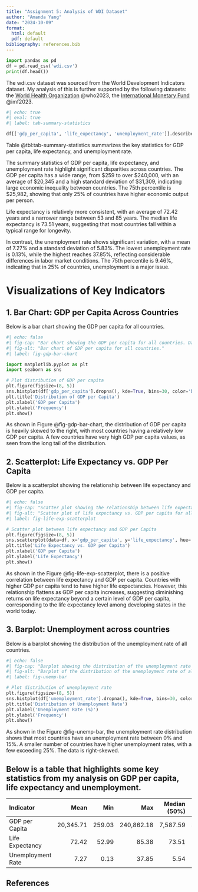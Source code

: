 ```yaml
---
title: "Assignment 5: Analysis of WDI Dataset"
author: "Amanda Yang"
date: "2024-10-09"
format:
  html: default
  pdf: default
bibliography: references.bib
---
```


```python
import pandas as pd
df = pd.read_csv('wdi.csv')
print(df.head())
```

The wdi.csv dataset was sourced from the World Development Indicators dataset. My analysis of this is further supported by the following datasets: the [World Health Organization](https://www.who.int/data/gho/data/themes/mortality-and-global-health-estimates/ghe-life-expectancy-and-healthy-life-expectancy) @who2023, the [International Monetary Fund](https://www.imf.org/external/datamapper/LUR@WEO/OEMDC/ADVEC/WEOWORLD) @imf2023.

```python
#| echo: true
#| eval: true
#| label: tab-summary-statistics

df[['gdp_per_capita', 'life_expectancy', 'unemployment_rate']].describe()
```

Table @tbl:tab-summary-statistics summarizes the key statistics for GDP per capita, life expectancy, and unemployment rate.

The summary statistics of GDP per capita, life expectancy, and unemployment rate highlight significant disparities across countries. The GDP per capita has a wide range, from $259 to over $240,000, with an average of $20,345 and a high standard deviation of $31,309, indicating large economic inequality between countries. The 75th percentile is $25,982, showing that only 25% of countries have higher economic output per person.

Life expectancy is relatively more consistent, with an average of 72.42 years and a narrower range between 53 and 85 years. The median life expectancy is 73.51 years, suggesting that most countries fall within a typical range for longevity.

In contrast, the unemployment rate shows significant variation, with a mean of 7.27% and a standard deviation of 5.83%. The lowest unemployment rate is 0.13%, while the highest reaches 37.85%, reflecting considerable differences in labor market conditions. The 75th percentile is 9.46%, indicating that in 25% of countries, unemployment is a major issue.

# Visualizations of Key Indicators

## 1. Bar Chart: GDP per Capita Across Countries

Below is a bar chart showing the GDP per capita for all countries.

```python
#| echo: false
#| fig-cap: "Bar chart showing the GDP per capita for all countries. Data from WDI."
#| fig-alt: "Bar chart of GDP per capita for all countries."
#| label: fig-gdp-bar-chart

import matplotlib.pyplot as plt
import seaborn as sns

# Plot distribution of GDP per capita
plt.figure(figsize=(8, 5))
sns.histplot(df['gdp_per_capita'].dropna(), kde=True, bins=30, color='blue')
plt.title('Distribution of GDP per Capita')
plt.xlabel('GDP per Capita')
plt.ylabel('Frequency')
plt.show()
```

As shown in Figure @fig-gdp-bar-chart, the distribution of GDP per capita is heavily skewed to the right, with most countries having a relatively low GDP per capita. A few countries have very high GDP per capita values, as seen from the long tail of the distribution.

## 2. Scatterplot: Life Expectancy vs. GDP Per Capita

Below is a scatterplot showing the relationship between life expectancy and GDP per capita.

```python
#| echo: false
#| fig-cap: "Scatter plot showing the relationship between life expectancy and GDP per capita. Data from WDI."
#| fig-alt: "Scatter plot of life expectancy vs. GDP per capita for all countries."
#| label: fig-life-exp-scatterplot

# Scatter plot between life expectancy and GDP per Capita
plt.figure(figsize=(8, 5))
sns.scatterplot(data=df, x='gdp_per_capita', y='life_expectancy', hue='country', legend=False)
plt.title('Life Expectancy vs. GDP per Capita')
plt.xlabel('GDP per Capita')
plt.ylabel('Life Expectancy')
plt.show()
```

As shown in the Figure @fig-life-exp-scatterplot, there is a positive correlation between life expectancy and GDP per capita. Countries with higher GDP per capita tend to have higher life expectancies. However, this relationship flattens as GDP per capita increases, suggesting diminishing returns on life expectancy beyond a certain level of GDP per capita, corresponding to the life expectancy level among developing states in the world today.

## 3. Barplot: Unemployment across countries

Below is a barplot showing the distribution of the unemployment rate of all countries.

```python
#| echo: false
#| fig-cap: "Barplot showing the distribution of the unemployment rate of all countries. Data from WDI."
#| fig-alt: "Barplot of the distribution of the unemployment rate of all countries."
#| label: fig-unemp-bar

# Plot distribution of unemployment rate
plt.figure(figsize=(8, 5))
sns.histplot(df['unemployment_rate'].dropna(), kde=True, bins=30, color='green')
plt.title('Distribution of Unemployment Rate')
plt.xlabel('Unemployment Rate (%)')
plt.ylabel('Frequency')
plt.show()
```

As shown in the Figure @fig-unemp-bar, the unemployment rate distribution shows that most countries have an unemployment rate between 0% and 15%. A smaller number of countries have higher unemployment rates, with a few exceeding 25%. The data is right-skewed.

## Below is a table that highlights some key statistics from my analysis on GDP per capita, life expectancy and unemployment.

| Indicator           | Mean       | Min      | Max        | Median (50%) | Std Dev   |
|:--------------------|-----------:|---------:|-----------:|-------------:|----------:|
| GDP per Capita      | 20,345.71  | 259.03   | 240,862.18 | 7,587.59     | 31,308.94 |
| Life Expectancy     | 72.42      | 52.99    | 85.38      | 73.51        | 7.71      |
| Unemployment Rate   | 7.27       | 0.13     | 37.85      | 5.54         | 5.83      |

## References

